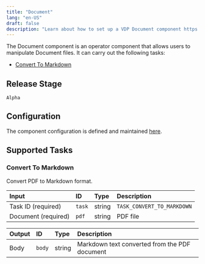 ```yaml
---
title: "Document"
lang: "en-US"
draft: false
description: "Learn about how to set up a VDP Document component https://github.com/instill-ai/instill-core"
---
```


The Document component is an operator component that allows users to manipulate Document files.
It can carry out the following tasks:

- [Convert To Markdown](#convert-to-markdown)

## Release Stage

`Alpha`

## Configuration

The component configuration is defined and maintained [here](https://github.com/instill-ai/component/blob/main/operator/document/v0/config/definition.json).

## Supported Tasks

### Convert To Markdown

Convert PDF to Markdown format.

| Input | ID | Type | Description |
| :--- | :--- | :--- | :--- |
| Task ID (required) | `task` | string | `TASK_CONVERT_TO_MARKDOWN` |
| Document (required) | `pdf` | string | PDF file |

| Output | ID | Type | Description |
| :--- | :--- | :--- | :--- |
| Body | `body` | string | Markdown text converted from the PDF document |
